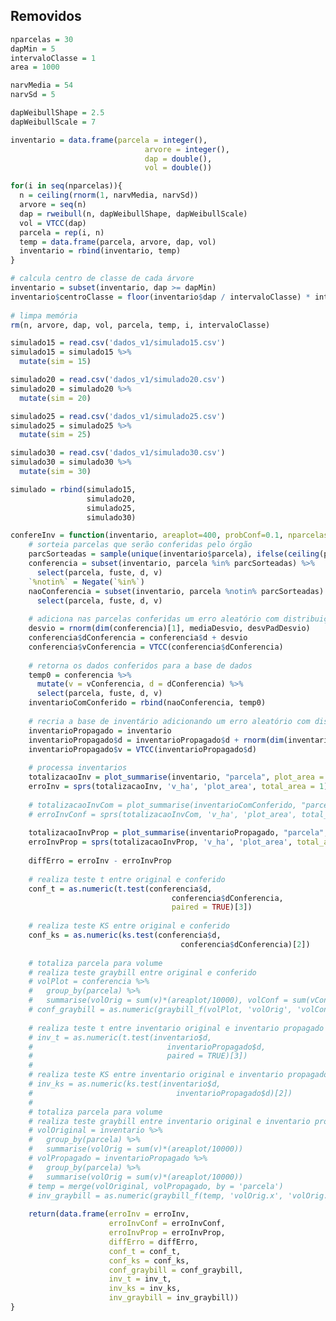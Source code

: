 ## Removidos

```r
nparcelas = 30  
dapMin = 5
intervaloClasse = 1
area = 1000

narvMedia = 54
narvSd = 5

dapWeibullShape = 2.5
dapWeibullScale = 7
```


```r
inventario = data.frame(parcela = integer(),
                              arvore = integer(),
                              dap = double(),
                              vol = double())

for(i in seq(nparcelas)){                                                       # gera parcelas aleatórias
  n = ceiling(rnorm(1, narvMedia, narvSd))
  arvore = seq(n)
  dap = rweibull(n, dapWeibullShape, dapWeibullScale)
  vol = VTCC(dap)
  parcela = rep(i, n)
  temp = data.frame(parcela, arvore, dap, vol)
  inventario = rbind(inventario, temp)
}

# calcula centro de classe de cada árvore
inventario = subset(inventario, dap >= dapMin)
inventario$centroClasse = floor(inventario$dap / intervaloClasse) * intervaloClasse + (intervaloClasse/2)
                                                                                           
# limpa memória
rm(n, arvore, dap, vol, parcela, temp, i, intervaloClasse)
```

```r
simulado15 = read.csv('dados_v1/simulado15.csv')
simulado15 = simulado15 %>%
  mutate(sim = 15)

simulado20 = read.csv('dados_v1/simulado20.csv')
simulado20 = simulado20 %>%
  mutate(sim = 20)

simulado25 = read.csv('dados_v1/simulado25.csv')
simulado25 = simulado25 %>%
  mutate(sim = 25)

simulado30 = read.csv('dados_v1/simulado30.csv')
simulado30 = simulado30 %>%
  mutate(sim = 30)

simulado = rbind(simulado15,
                 simulado20,
                 simulado25,
                 simulado30)

```


```r
confereInv = function(inventario, areaplot=400, probConf=0.1, nparcelas=10, mediaDesvio = 0.1, desvPadDesvio=0.1){
    # sorteia parcelas que serão conferidas pelo órgão
    parcSorteadas = sample(unique(inventario$parcela), ifelse(ceiling(probConf*nparcelas) < 3, 3, ceiling(probConf*nparcelas)))
    conferencia = subset(inventario, parcela %in% parcSorteadas) %>% 
      select(parcela, fuste, d, v)
    `%notin%` = Negate(`%in%`)
    naoConferencia = subset(inventario, parcela %notin% parcSorteadas) %>% 
      select(parcela, fuste, d, v)
    
    # adiciona nas parcelas conferidas um erro aleatório com distribuição de média e desvio padrão definidos pelo usuário
    desvio = rnorm(dim(conferencia)[1], mediaDesvio, desvPadDesvio)           
    conferencia$dConferencia = conferencia$d + desvio
    conferencia$vConferencia = VTCC(conferencia$dConferencia)
    
    # retorna os dados conferidos para a base de dados
    temp0 = conferencia %>% 
      mutate(v = vConferencia, d = dConferencia) %>%
      select(parcela, fuste, d, v)
    inventarioComConferido = rbind(naoConferencia, temp0)
    
    # recria a base de inventário adicionando um erro aleatório com distribuição de média e desvio padrão definidos pelo usuário
    inventarioPropagado = inventario
    inventarioPropagado$d = inventarioPropagado$d + rnorm(dim(inventarioPropagado)[1], mediaDesvio, desvPadDesvio)
    inventarioPropagado$v = VTCC(inventarioPropagado$d)
    
    # processa inventarios
    totalizacaoInv = plot_summarise(inventario, "parcela", plot_area = areaplot, dbh = "d", vwb = 'v')
    erroInv = sprs(totalizacaoInv, 'v_ha', 'plot_area', total_area = 1)[12,2]
    
    # totalizacaoInvCom = plot_summarise(inventarioComConferido, "parcela", plot_area = areaplot, dbh = "d", vwb = 'v')
    # erroInvConf = sprs(totalizacaoInvCom, 'v_ha', 'plot_area', total_area = 1)[12,2]
    
    totalizacaoInvProp = plot_summarise(inventarioPropagado, "parcela", plot_area = areaplot, dbh = "d", vwb = 'v')
    erroInvProp = sprs(totalizacaoInvProp, 'v_ha', 'plot_area', total_area = 1)[12,2]
    
    diffErro = erroInv - erroInvProp
    
    # realiza teste t entre original e conferido
    conf_t = as.numeric(t.test(conferencia$d, 
                                    conferencia$dConferencia, 
                                    paired = TRUE)[3])
    
    # realiza teste KS entre original e conferido
    conf_ks = as.numeric(ks.test(conferencia$d, 
                                      conferencia$dConferencia)[2])
    
    # totaliza parcela para volume
    # realiza teste graybill entre original e conferido
    # volPlot = conferencia %>% 
    #   group_by(parcela) %>%
    #   summarise(volOrig = sum(v)*(areaplot/10000), volConf = sum(vConferencia)*(areaplot/10000))
    # conf_graybill = as.numeric(graybill_f(volPlot, 'volOrig', 'volConf')[3])
    
    # realiza teste t entre inventario original e inventario propagado
    # inv_t = as.numeric(t.test(inventario$d, 
    #                              inventarioPropagado$d, 
    #                              paired = TRUE)[3])
    # 
    # realiza teste KS entre inventario original e inventario propagado
    # inv_ks = as.numeric(ks.test(inventario$d, 
    #                                inventarioPropagado$d)[2])
    # 
    # totaliza parcela para volume
    # realiza teste graybill entre inventario original e inventario propagado
    # volOriginal = inventario %>% 
    #   group_by(parcela) %>%
    #   summarise(volOrig = sum(v)*(areaplot/10000))
    # volPropagado = inventarioPropagado %>% 
    #   group_by(parcela) %>%
    #   summarise(volOrig = sum(v)*(areaplot/10000))
    # temp = merge(volOriginal, volPropagado, by = 'parcela')
    # inv_graybill = as.numeric(graybill_f(temp, 'volOrig.x', 'volOrig.y')[3])
    
    return(data.frame(erroInv = erroInv,
                      erroInvConf = erroInvConf,
                      erroInvProp = erroInvProp,
                      diffErro = diffErro,
                      conf_t = conf_t,
                      conf_ks = conf_ks,
                      conf_graybill = conf_graybill,
                      inv_t = inv_t,
                      inv_ks = inv_ks,
                      inv_graybill = inv_graybill))
}
```